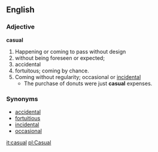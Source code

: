 == English ==
=== Adjective ===
'''casual'''
# Happening or coming to pass without design 
# without being foreseen or expected; 
# accidental
# fortuitous; coming by chance.
# Coming without regularity; occasional or [[incidental]] 
#*The purchase of donuts were just '''casual''' expenses.
=== Synonyms ===
*[[accidental]] 
*[[fortuitious]] 
*[[incidental]]
*[[occasional]]

{{webster}}

[[it:casual]]
[[pl:Casual]]